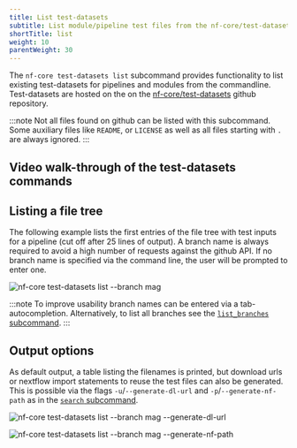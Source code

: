 ```yaml
---
title: List test-datasets
subtitle: List module/pipeline test files from the nf-core/test-datasets
shortTitle: list
weight: 10
parentWeight: 30
---
```



The `nf-core test-datasets list` subcommand provides functionality to list existing test-datasets for pipelines and modules from the commandline.
Test-datasets are hosted on the on the [nf-core/test-datasets](https://github.com/nf-core/test-datasets/) github repository.

:::note
Not all files found on github can be listed with this subcommand.
Some auxiliary files like `README`, or `LICENSE` as well as all files starting with `.` are always ignored.
:::

## Video walk-through of the test-datasets commands

<YouTube id="xGTqpiapn14" />


## Listing a file tree

The following example lists the first entries of the file tree with test inputs for a pipeline (cut off after 25 lines of output).
A branch name is always required to avoid a high number of requests against the github API.
If no branch name is specified via the command line, the user will be prompted to enter one.

![`nf-core test-datasets list --branch mag`](/images/tools/nf-core-test-datasets-list-mag.svg)

:::note
To improve usability branch names can be entered via a tab-autocompletion. Alternatively, to list all branches see the [`list_branches` subcommand](/docs/nf-core-tools/test-datasets/list_branches).
:::

## Output options

As default output, a table listing the filenames is printed, but download urls or nextflow import statements to reuse the test files can also be generated.
This is possible via the flags `-u`/`--generate-dl-url` and `-p`/`--generate-nf-path` as in the [`search` subcommand](/docs/nf-core-tools/test-datasets/search).

![nf-core test-datasets list --branch mag --generate-dl-url](/images/tools/nf-core-test-datasets-list-url-out.svg)

![nf-core test-datasets list --branch mag --generate-nf-path](/images/tools/nf-core-test-datasets-list-path-out.svg)
